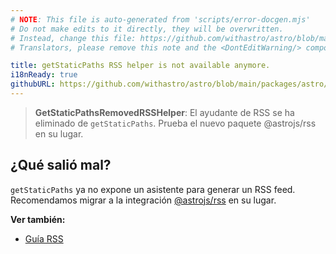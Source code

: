 ```yaml
---
# NOTE: This file is auto-generated from 'scripts/error-docgen.mjs'
# Do not make edits to it directly, they will be overwritten.
# Instead, change this file: https://github.com/withastro/astro/blob/main/packages/astro/src/core/errors/errors-data.ts
# Translators, please remove this note and the <DontEditWarning/> component.

title: getStaticPaths RSS helper is not available anymore.
i18nReady: true
githubURL: https://github.com/withastro/astro/blob/main/packages/astro/src/core/errors/errors-data.ts
---
```


> **GetStaticPathsRemovedRSSHelper**: El ayudante de RSS se ha eliminado de `getStaticPaths`. Prueba el nuevo paquete @astrojs/rss en su lugar.

## ¿Qué salió mal?

`getStaticPaths` ya no expone un asistente para generar un RSS feed. Recomendamos migrar a la integración [@astrojs/rss](/es/guides/rss/#configurando-astrojsrss) en su lugar.

**Ver también:**
-  [Guía RSS](/es/guides/rss/)

